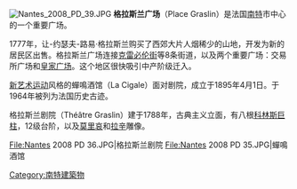 [[File:Nantes_2008_PD_39.JPG|right]]
'''格拉斯兰广场'''（Place Graslin）是法国[[南特|南特]]市中心的一个重要广场。

1777年，让-约瑟夫-路易·格拉斯兰购买了西郊大片人烟稀少的山地，开发为新的居民区出售。格拉斯兰广场连接[[克雷必伦街|克雷必伦街]]等8条街道，以及两个重要广场：交易所广场和[[皇家广场_(南特)|皇家广场]]。这个地区很快吸引中产阶级迁入。

[[新艺术运动|新艺术运动]]风格的蟬鳴酒馆（La Cigale）面对剧院，成立于1895年4月1日。于1964年被列为法国历史古迹。

格拉斯兰剧院（Théâtre Graslin）建于1788年，古典主义立面，有八根[[科林斯柱式|科林斯巨柱]]，12级台阶，以及[[莫里哀|莫里哀]]和[[拉辛|拉辛]]雕像。

<gallery>
File:Nantes 2008 PD 36.JPG|格拉斯兰剧院
File:Nantes 2008 PD 35.JPG|蟬鳴酒馆
</gallery>
{{Commons-inline|Category:Place Graslin|Place Graslin}}

[[Category:南特建築物|Category:南特建築物]]